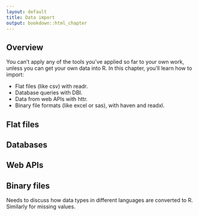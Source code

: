 ```yaml
---
layout: default
title: Data import
output: bookdown::html_chapter
---
```

  
## Overview

You can't apply any of the tools you've applied so far to your own work, unless you can get your own data into R. In this chapter, you'll learn how to import:

* Flat files (like csv) with readr.
* Database queries with DBI.
* Data from web APIs with httr.
* Binary file formats (like excel or sas), with haven and readxl.

## Flat files

## Databases

## Web APIs

## Binary files

Needs to discuss how data types in different languages are converted to R. Similarly for missing values.
